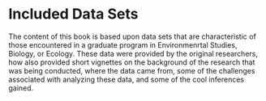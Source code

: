 # Included Data Sets {-}

The content of this book is based upon data sets that are characteristic of those encountered in a graduate program in Environmenrtal Studies, Biology, or Ecology.  These data were provided by the original researchers, how also provided short vignettes on the background of the research that was being conducted, where the data came from, some of the challenges associated with analyzing these data, and some of the cool inferences gained.  
